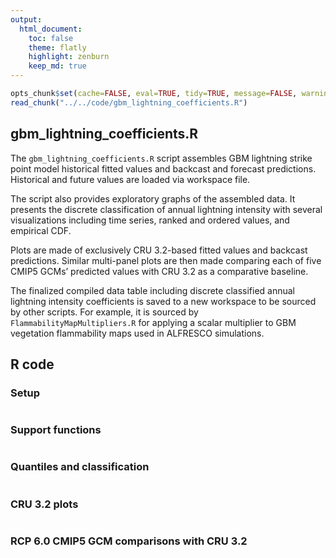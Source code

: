 ```yaml
---
output:
  html_document:
    toc: false
    theme: flatly
    highlight: zenburn
    keep_md: true
---
```


```r
opts_chunk$set(cache=FALSE, eval=TRUE, tidy=TRUE, message=FALSE, warning=FALSE, dpi=300, fig.height=6, fig.width=12)
read_chunk("../../code/gbm_lightning_coefficients.R")
```

##
##
## gbm_lightning_coefficients.R

The `gbm_lightning_coefficients.R` script assembles GBM lightning strike point model historical fitted values and backcast and forecast predictions.
Historical and future values are loaded via workspace file.

The script also provides exploratory graphs of the assembled data.
It presents the discrete classification of annual lightning intensity with several visualizations
including time series, ranked and ordered values, and empirical CDF.

Plots are made of exclusively CRU 3.2-based fitted values and backcast predictions.
Similar multi-panel plots are then made comparing each of five CMIP5 GCMs' predicted values with CRU 3.2 as a comparative baseline.

The finalized compiled data table including discrete classified annual lightning intensity coefficients is saved to a new workspace to be sourced by other scripts.
For example, it is sourced by `FlammabilityMapMultipliers.R` for applying a scalar multiplier to GBM vegetation flammability maps used in ALFRESCO simulations.

## R code

### Setup

```r
```

### Support functions

```r
```

### Quantiles and classification

```r
```

### CRU 3.2 plots

```r
```

### RCP 6.0 CMIP5 GCM comparisons with CRU 3.2

```r
```

```r
```
